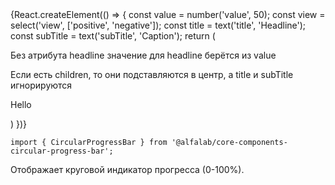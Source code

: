 


<Meta title='Компоненты' component={CircularProgressBar} />


<!-- Canvas -->

<Story name='CircularProgressBar'>
    {React.createElement(() => {
        const value = number('value', 50);
        const view = select('view', ['positive', 'negative']);
        const title = text('title', 'Headline');
        const subTitle = text('subTitle', 'Caption');
        return (
            <React.Fragment>
                <CircularProgressBar
                    value={value}
                    view={view}
                    title={title}
                    subTitle={subTitle}
                    size={select('size', ['m', 'l'])}
                />
                <p>Без атрибута headline значение для headline берётся из value</p>
                <CircularProgressBar
                    value={value}
                    view={view}
                    subTitle={subTitle}
                    size='l'
                />
                <p>Если есть children, то они подставляются в центр, а title и subTitle игнорируются</p>
                <CircularProgressBar
                    value={value}
                    view={view}
                    title={title}
                    subTitle={subTitle}
                    size='l'
                >
                    <p>Hello</p>
                </CircularProgressBar>
            </React.Fragment>
        )
    })}
</Story>


<!-- Docs -->

<ComponentHeader
    name='CircularProgressBar'
    version={version}
    package='@alfalab/core-components-circular-progress-bar'
    stage={1}
/>

```tsx
import { CircularProgressBar } from '@alfalab/core-components-circular-progress-bar';
```

Отображает круговой индикатор прогресса (0-100%).

<CircularProgressBar value={40} />


<Props of={CircularProgressBar} />
